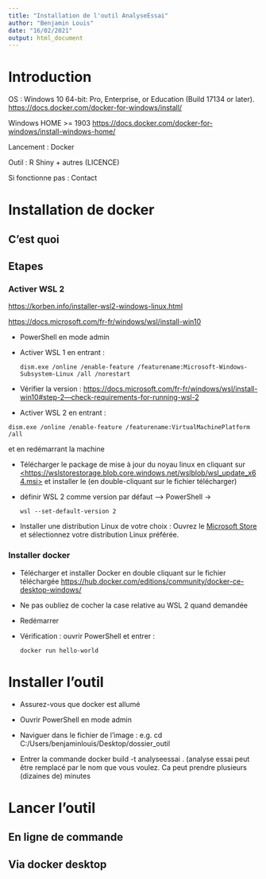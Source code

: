 ```yaml
---
title: "Installation de l'outil AnalyseEssai"
author: "Benjamin Louis"
date: "16/02/2021"
output: html_document
---
```


# Introduction

OS : Windows 10 64-bit: Pro, Enterprise, or Education (Build 17134 or later). [https://docs.docker.com/docker-for-windows/install/]()

Windows HOME \>= 1903 [https://docs.docker.com/docker-for-windows/install-windows-home/]()

Lancement : Docker

Outil : R Shiny + autres (LICENCE)

Si fonctionne pas : Contact

# Installation de docker

## C'est quoi

## Etapes

### Activer WSL 2

[https://korben.info/installer-wsl2-windows-linux.html]()

[https://docs.microsoft.com/fr-fr/windows/wsl/install-win10](https://docs.microsoft.com/en-us/windows/wsl/install-win10)

-   PowerShell en mode admin

-   Activer WSL 1 en entrant :

        dism.exe /online /enable-feature /featurename:Microsoft-Windows-Subsystem-Linux /all /norestart

-   Vérifier la version : [https://docs.microsoft.com/fr-fr/windows/wsl/install-win10\#step-2---check-requirements-for-running-wsl-2](https://docs.microsoft.com/fr-fr/windows/wsl/install-win10#step-2—check-requirements-for-running-wsl-2)

-   Activer WSL 2 en entrant :

```{=html}
<!-- -->
```
    dism.exe /online /enable-feature /featurename:VirtualMachinePlatform /all

et en redémarrant la machine

-   Télécharger le package de mise à jour du noyau linux en cliquant sur [\<https://wslstorestorage.blob.core.windows.net/wslblob/wsl_update_x64.msi\>]() et installer le (en double-cliquant sur le fichier télécharger)

-   définir WSL 2 comme version par défaut --\> PowerShell -\>

        wsl --set-default-version 2

-   Installer une distribution Linux de votre choix : Ouvrez le [Microsoft Store](https://aka.ms/wslstore) et sélectionnez votre distribution Linux préférée.

### Installer docker

-   Télécharger et installer Docker en double cliquant sur le fichier téléchargée <https://hub.docker.com/editions/community/docker-ce-desktop-windows/>

-   Ne pas oubliez de cocher la case relative au WSL 2 quand demandée

-   Redémarrer

-   Vérification : ouvrir PowerShell et entrer :

        docker run hello-world

# Installer l'outil

-   Assurez-vous que docker est allumé

-   Ouvrir PowerShell en mode admin

-   Naviguer dans le fichier de l'image : e.g. cd C:/Users/benjaminlouis/Desktop/dossier_outil

-   Entrer la commande docker build -t analyseessai . (analyse essai peut être remplacé par le nom que vous voulez. Ca peut prendre plusieurs (dizaines de) minutes

# Lancer l'outil

## En ligne de commande

## Via docker desktop
